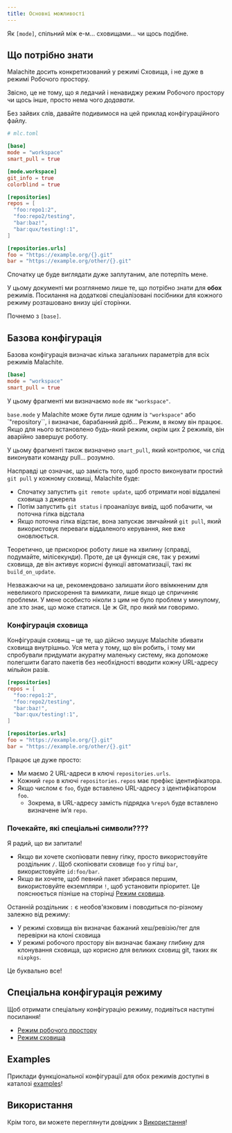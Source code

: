 ```yaml
---
title: Основні можливості
---
```


Як `[mode]`, спільний між е-м… сховищами… чи щось подібне.

## Що потрібно знати

Malachite досить конкретизований у режимі Сховища, і не дуже в режимі Робочого простору.

Звісно, це не тому, що я ледачий і ненавиджу режим Робочого простору чи щось інше, просто нема чого _додавати_.

Без зайвих слів, давайте подивимося на цей приклад конфігураційного файлу.

```toml
# mlc.toml

[base]
mode = "workspace"
smart_pull = true

[mode.workspace]
git_info = true
colorblind = true

[repositories]
repos = [
  "foo:repo1:2",
  "foo:repo2/testing",
  "bar:baz!",
  "bar:qux/testing!:1",
]

[repositories.urls]
foo = "https://example.org/{}.git"
bar = "https://example.org/other/{}.git"
```

Спочатку це буде виглядати дуже заплутаним, але потерпіть мене.

У цьому документі ми розглянемо лише те, що потрібно знати для **обох** режимів.
Посилання на додаткові спеціалізовані посібники для кожного режиму розташовано внизу цієї сторінки.

Почнемо з `[base]`.

## Базова конфігурація

Базова конфігурація визначає кілька загальних параметрів для всіх режимів Malachite.

```toml
[base]
mode = "workspace"
smart_pull = true
```

У цьому фрагменті ми визначаємо `mode` як `"workspace"`.

`base.mode` у Malachite може бути лише одним із `"workspace"` або `"repository``, і визначає, барабанний дріб…
Режим, в якому він працює. Якщо для нього встановлено будь-який режим, окрім цих 2 режимів, він аварійно завершує роботу.

У цьому фрагменті також визначено `smart_pull`, який контролює, чи слід виконувати команду pull… розумно.

Насправді це означає, що замість того, щоб просто виконувати простий `git pull` у кожному сховищі, Malachite
буде:

- Спочатку запустить `git remote update`, щоб отримати нові віддалені сховища з джерела
- Потім запустить `git status` і проаналізує вивід, щоб побачити, чи поточна гілка відстала
- Якщо поточна гілка відстає, вона запускає звичайний `git pull`, який використовує переваги віддаленого керування,
  яке вже оновлюється.

Теоретично, це прискорює роботу лише на хвилину (справді, подумайте, мілісекунди). Проте, де ця функція сяє, так у режимі сховища,
де він активує корисні функції автоматизації, такі як `build_on_update`.

Незважаючи на це, рекомендовано залишати його ввімкненим для невеликого прискорення та вимикати, лише якщо це спричиняє проблеми.
У мене особисто ніколи з цим не було проблем у минулому, але хто знає, що може статися. Це ж Git, про який ми говоримо.

### Конфігурація сховища

Конфігурація сховищ – це те, що дійсно змушує Malachite збивати сховища внутрішньо.
Уся мета у тому, що він робить, і тому ми спробували придумати акуратну маленьку систему, яка допоможе
полегшити багато пакетів без необхідності вводити кожну URL-адресу мільйон разів.

```toml
[repositories]
repos = [
  "foo:repo1:2",
  "foo:repo2/testing",
  "bar:baz!",
  "bar:qux/testing!:1",
]

[repositories.urls]
foo = "https://example.org/{}.git"
bar = "https://example.org/other/{}.git"
```

Працює це дуже просто:

- Ми маємо 2 URL-адреси в ключі `repositories.urls`.
- Кожний `repo` в ключі `repositories.repos` має префікс ідентифікатора.
- Якщо числом є `foo`, буде вставлено URL-адресу з ідентифікатором `foo`.
  - Зокрема, в URL-адресу замість підрядка `%repo%` буде вставлено визначене ім’я `repo`.

### Почекайте, які спеціальні символи????

Я радий, що ви запитали!

- Якщо ви хочете скопіювати певну гілку, просто використовуйте роздільник `/`. Щоб скопіювати сховище `foo` у гілці `bar`, використовуйте `id:foo/bar`.
- Якщо ви хочете, щоб певний пакет збирався першим, використовуйте екземпляри `!`, щоб установити пріоритет. Це пояснюється пізніше на сторінці [Режим сховища](repository-mode).

Останній роздільник `:` є необов'язковим і поводиться по-різному залежно від режиму:

- У режимі сховища він визначає бажаний хеш/ревізію/тег для перевірки на клоні сховища
- У режимі робочого простору він визначає бажану глибину для клонування сховища, що корисно для великих сховищ git, таких як `nixpkgs`.

Це буквально все!

## Спеціальна конфігурація режиму

Щоб отримати спеціальну конфігурацію режиму, подивіться наступні посилання!

- [Режим робочого простору](workspace-mode)
- [Режим сховища](repository-mode)

## Examples

Приклади функціональної конфігурації для обох режимів доступні в каталозі [examples](https://github.com/crystal-linux/malachite/tree/main/examples)!

## Використання

Крім того, ви можете переглянути довідник з [Використання](detailed-usage)!
